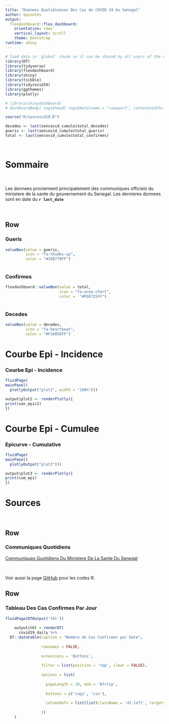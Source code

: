 ```yaml
---
title: "Donnees Quotidiennes Des Cas de COVID 19 Au Senegal"
author: epinotes
output: 
  flexdashboard::flex_dashboard:
    orientation: rows
    vertical_layout: scroll
    theme: bootstrap  
runtime: shiny
---
```


<!-- https://epinotes.shinyapps.io/upload_file_for_OD_coding/ -->

```r
# load data in 'global' chunk so it can be shared by all users of the dashboard
library(DT)
library(tidyverse)
library(flexdashboard)
library(shiny)
library(tsibble)
library(tidycovid19)
library(ggthemes)
library(plotly)

# library(shinydashboard)
# dashboardBody( tags$head( tags$meta(name = "viewport", contentwidth=1600"),uiOutput("body")))

source("R/sencovid19.R")

decedes <- last(sencovid_cumule$total_decedes) 
gueris <- last(sencovid_cumule$total_gueris) 
total <- last(sencovid_cumule$total_confirmes)




```



Sommaire
=====================================

</br>

  Les donnees proviennent principalement des communiques officiels du ministere de la sante du gouvernement du Senegal. 
  Les dernieres donnees sont en date du __`r last_date `__
  
</br>


 
    
Row
-------------------------------------   


### Gueris  
    
```r
valueBox(value = gueris,
         icon = "fa-thumbs-up",
         color = "#35B779FF")
 

```

### Confirmes  
    
```r
flexdashboard::valueBox(value = total,
                        icon = "fa-area-chart",
                        color =  "#FDE725FF")
 

```


### Decedes  

```r
valueBox(value = decedes,
         icon = "fa-heartbeat",
         color = "#F1605DFF")

```





Courbe Epi - Incidence
=====================================


### Courbe Epi - Incidence 


```r


fluidPage( 
mainPanel(
  plotlyOutput("plot2", width = "100%")))

output$plot2 <- renderPlotly({
print(sen_epic2)
})

```

Courbe Epi - Cumulee
=====================================
  

### Epicurve - Cumulative


```r


fluidPage( 
mainPanel(
  plotlyOutput("plot3")))

output$plot3 <- renderPlotly({
print(cum_epi)
})

```

Sources
=====================================   

</br>

Row
-------------------------------------   

### Communiques Quotidiens  

[Communiques Quotidiens Du Ministere De La Sante Du Senegal](http://www.sante.gouv.sn/Pr%C3%A9sentation/coronavirus-informations-officielles-et-quotidiennes-du-msas){target="_blank"}

</br>

Voir aussi la page [GitHub](https://github.com/epinotes/sencovid19) pour les codes R.

Row
-------------------------------------   

### Tableau Des Cas Confirmes Par Jour

```r

fluidPage(DTOutput('tbl'))
  
    output$tbl = renderDT(
      covid19_daily %>% 
  DT::datatable(caption = "Nombre de Cas Confirmes par Date",
                
                rownames = FALSE,
                
                extensions = 'Buttons',
                
                filter = list(position = 'top', clear = FALSE),
                
                options = list(
                  
                  pageLength = 10, dom = 'Bfrtip',
                  
                  buttons = c('copy', 'csv'),
                  
                  columnDefs = list(list(className = 'dt-left', targets = 1))
                  
                ))
    )

```

